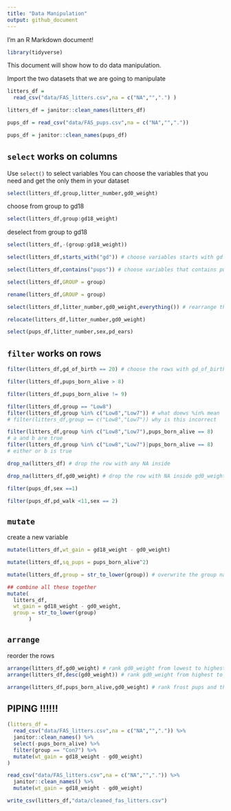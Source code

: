 ```yaml
---
title: "Data Manipulation"
output: github_document
---
```


I'm an R Markdown document! 

```r
library(tidyverse)
```

This document will show how to do data manipulation.

Import the two datasets that we are going to manipulate

```r
litters_df =
  read_csv("data/FAS_litters.csv",na = c("NA","",".") )

litters_df = janitor::clean_names(litters_df)

pups_df = read_csv("data/FAS_pups.csv",na = c("NA","","."))

pups_df = janitor::clean_names(pups_df)
```

## `select` works on columns

Use `select()` to select variables
You can choose the variables that you need and get the only them in your dataset

```r
select(litters_df,group,litter_number,gd0_weight)
```
choose from group to gd18
```r
select(litters_df,group:gd18_weight)
```
deselect from group to gd18
```r
select(litters_df,-(group:gd18_weight))
```

```r
select(litters_df,starts_with("gd")) # choose variables starts with gd

select(litters_df,contains("pups")) # choose variables that contains pups
```

```r
select(litters_df,GROUP = group) 

rename(litters_df,GROUP = group)

select(litters_df,litter_number,gd0_weight,everything()) # rearrange the shunxu of variables

relocate(litters_df,litter_number,gd0_weight)
```
```r
select(pups_df,litter_number,sex,pd_ears)
```

## `filter` works on rows

```r
filter(litters_df,gd_of_birth == 20) # choose the rows with gd_of_birth == 20

filter(litters_df,pups_born_alive > 8)
```

```r
filter(litters_df,pups_born_alive != 9)
```

```r
filter(litters_df,group == "Low8")
filter(litters_df,group %in% c("Low8","Low7")) # what doews %in% mean
# filter(litters_df,group == c("Low8","Low7")) why is this incorrect
```

```r
filter(litters_df,group %in% c("Low8","Low7"),pups_born_alive == 8) 
# a and b are true
filter(litters_df,group %in% c("Low8","Low7")|pups_born_alive == 8)
# either or b is true
```
```r
drop_na(litters_df) # drop the row with any NA inside

drop_na(litters_df,gd0_weight) # drop the row with NA inside gd0_weight
```

```r
filter(pups_df,sex ==1)

filter(pups_df,pd_walk <11,sex == 2)
```

## `mutate`

create a new variable 

```r
mutate(litters_df,wt_gain = gd18_weight - gd0_weight)

mutate(litters_df,sq_pups = pups_born_alive^2)

mutate(litters_df,group = str_to_lower(group)) # overwrite the group names to all lower case

## combine all these together
mutate(
  litters_df,
  wt_gain = gd18_weight - gd0_weight,
  group = str_to_lower(group)
       )
```


## `arrange` 

reorder the rows 

```r
arrange(litters_df,gd0_weight) # rank gd0_weight from lowest to highest(default)
arrange(litters_df,desc(gd0_weight)) # rank gd0_weight from highest to lowest

arrange(litters_df,pups_born_alive,gd0_weight) # rank frost pups and then gd0
```

## PIPING !!!!!!

```r
(litters_df =
  read_csv("data/FAS_litters.csv",na = c("NA","",".")) %>% 
  janitor::clean_names() %>% 
  select(-pups_born_alive) %>% 
  filter(group == "Con7") %>% 
  mutate(wt_gain = gd18_weight - gd0_weight)
)
```
```r
read_csv("data/FAS_litters.csv",na = c("NA","",".")) %>% 
  janitor::clean_names() %>% 
  mutate(wt_gain = gd18_weight - gd0_weight) 

write_csv(litters_df,"data/cleaned_fas_litters.csv")

```

